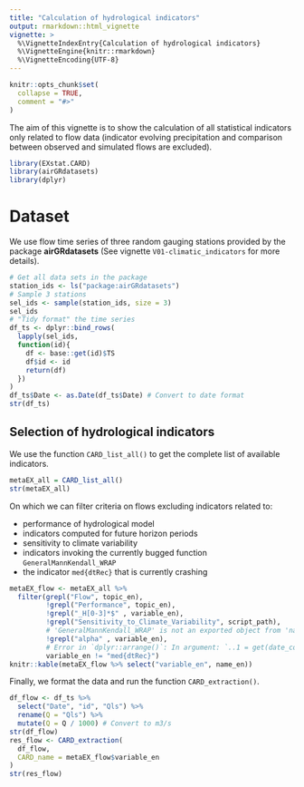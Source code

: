 ```yaml
---
title: "Calculation of hydrological indicators"
output: rmarkdown::html_vignette
vignette: >
  %\VignetteIndexEntry{Calculation of hydrological indicators}
  %\VignetteEngine{knitr::rmarkdown}
  %\VignetteEncoding{UTF-8}
---
```


```r
knitr::opts_chunk$set(
  collapse = TRUE,
  comment = "#>"
)
```

The aim of this vignette is to show the calculation of all statistical indicators
only related to flow data (indicator evolving precipitation and comparison between
observed and simulated flows are excluded).

```r
library(EXstat.CARD)
library(airGRdatasets)
library(dplyr)
```

# Dataset

We use flow time series of three random gauging stations provided by the package
**airGRdatasets** (See vignette `V01-climatic_indicators` for more details).

```r
# Get all data sets in the package
station_ids <- ls("package:airGRdatasets")
# Sample 3 stations
sel_ids <- sample(station_ids, size = 3)
sel_ids
# "Tidy format" the time series
df_ts <- dplyr::bind_rows(
  lapply(sel_ids,
  function(id){
    df <- base::get(id)$TS
    df$id <- id
    return(df)
  })
)
df_ts$Date <- as.Date(df_ts$Date) # Convert to date format
str(df_ts)
```

## Selection of hydrological indicators

We use the function `CARD_list_all()` to get the complete list of available
indicators.

```r
metaEX_all = CARD_list_all()
str(metaEX_all)
```

On which we can filter criteria on flows excluding indicators related to:

- performance of hydrological model
- indicators computed for future horizon periods
- sensitivity to climate variability
- indicators invoking the currently bugged function `GeneralMannKendall_WRAP`
- the indicator `med{dtRec}` that is currently crashing

```r
metaEX_flow <- metaEX_all %>%
  filter(grepl("Flow", topic_en),
         !grepl("Performance", topic_en),
         !grepl("_H[0-3]*$" , variable_en),
         !grepl("Sensitivity_to_Climate_Variability", script_path),
         # 'GeneralMannKendall_WRAP' is not an exported object from 'namespace:EXstat'
         !grepl("alpha" , variable_en),
         # Error in `dplyr::arrange()`: In argument: `..1 = get(date_col)`
         variable_en != "med{dtRec}")
knitr::kable(metaEX_flow %>% select("variable_en", name_en))
```

Finally, we format the data and run the function `CARD_extraction()`.

```r
df_flow <- df_ts %>%
  select("Date", "id", "Qls") %>%
  rename(Q = "Qls") %>%
  mutate(Q = Q / 1000) # Convert to m3/s
str(df_flow)
res_flow <- CARD_extraction(
  df_flow,
  CARD_name = metaEX_flow$variable_en
)
str(res_flow)
```
